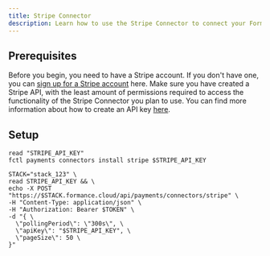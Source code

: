 ```yaml
---
title: Stripe Connector 
description: Learn how to use the Stripe Connector to connect your Formance Stack to Stripe.
---
```


## Prerequisites

Before you begin, you need to have a Stripe account. If you don't have one, you can [sign up for a Stripe account](https://dashboard.stripe.com/register) here. Make sure you have created a Stripe API, with the least amount of permissions required to access the functionality of the Stripe Connector you plan to use. You can find more information about how to create an API key [here](https://stripe.com/docs/keys).

<ApiWarning />

## Setup

<StackCmd>

```shell
read "STRIPE_API_KEY"
fctl payments connectors install stripe $STRIPE_API_KEY
```

```shell
STACK="stack_123" \
read STRIPE_API_KEY && \
echo -X POST "https://$STACK.formance.cloud/api/payments/connectors/stripe" \
-H "Content-Type: application/json" \
-H "Authorization: Bearer $TOKEN" \
-d "{ \
  \"pollingPeriod\": \"300s\", \
  \"apiKey\": "$STRIPE_API_KEY", \
  \"pageSize\": 50 \
}"
```

</StackCmd>
